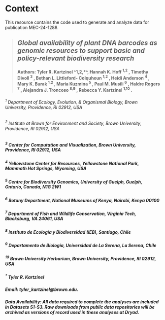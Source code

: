 # Context {.unnumbered}

This resource contains the code used to generate and analyze data for publication MEC-24-1288.

> ## *Global availability of plant DNA barcodes as genomic resources to support basic and policy-relevant biodiversity research* 
#### **Authors:** Tyler R. Kartzinel \^1,2,\*\^, Hannah K. Hoff ^1,2^ , Timothy Divoll ^3^ , Bethan L. Littleford- Colquhoun ^1,2^ , Heidi Anderson ^4^ , Mary K. Burak ^1,2^ , Maria Kuzmina ^5^ , Paul M. Musili ^6^ , Haldre Rogers ^7^ , Alejandra J. Troncoso ^8,9^ , Rebecca Y. Kartzinel ^1,10^ .

###### ^1^ Department of Ecology, Evolution, & Organismal Biology, Brown University, Providence, RI 02912, USA
###### ^2^ Institute at Brown for Environment and Society, Brown University, Providence, RI 02912, USA
##### ^3^ Center for Computation and Visualization, Brown University, Providence, RI 02912, USA
##### ^4^ Yellowstone Center for Resources, Yellowstone National Park, Mammoth Hot Springs, Wyoming, USA
##### ^5^ Centre for Biodiversity Genomics, University of Guelph, Guelph, Ontario, Canada, N1G 2W1
##### ^6^ Botany Department, National Museums of Kenya, Nairobi, Kenya 00100
##### ^7^ Department of Fish and Wildlife Conservation, Virginia Tech, Blacksburg, VA 24061, USA
##### ^8^ Instituto de Ecología y Biodiversidad (IEB), Santiago, Chile
##### ^9^ Departamento de Biología, Universidad de La Serena, La Serena, Chile
##### ^10^ Brown University Herbarium, Brown University, Providence, RI 02912, USA
##### ^\*^ Tyler R. Kartzinel

##### **Email:** tyler_kartzinel\@brown.edu.

##### **Data Availability:** All data required to complete the analyses are included in Datasets S1-S3. Raw downloads from public data repositories will be archived as versions of record used in these analyses at Dryad.
